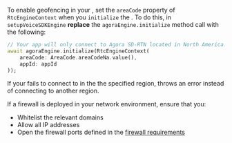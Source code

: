 <PlatformWrapper platform="flutter">

To enable geofencing in your <Vpl k="CLIENT" />, set the `areaCode` property of `RtcEngineContext` when you `initialize` the <Vg k="ENGINE"/>. To do this, in `setupVoiceSDKEngine` **replace** the `agoraEngine.initialize` method call with the following:

```dart
// Your app will only connect to Agora SD-RTN located in North America.
await agoraEngine.initialize(RtcEngineContext(
    areaCode: AreaCode.areaCodeNa.value(),
    appId: appId
));
```

If your <Vpl k="CLIENT" /> fails to connect to <Vg k="AGORA_BACKEND" /> in the the specified region, <Vpd k="SDK" /> throws an error instead of connecting to another <Vg k="AGORA_BACKEND" /> region. 

If a firewall is deployed in your network environment, ensure that you:

* Whitelist the relevant domains
* Allow all IP addresses
* Open the firewall ports defined in the [firewall requirements](../reference/firewall)

</PlatformWrapper>